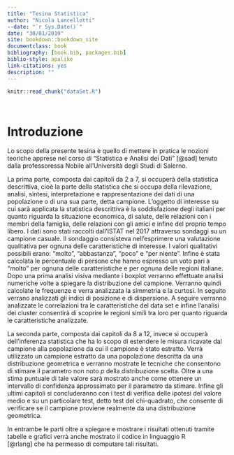 ```yaml
--- 
title: "Tesina Statistica"
author: "Nicola Lancellotti"
--date: "`r Sys.Date()`"
date: "30/01/2019"
site: bookdown::bookdown_site
documentclass: book
bibliography: [book.bib, packages.bib]
biblio-style: apalike
link-citations: yes
description: ""
---
```



```r
knitr::read_chunk("dataSet.R")
```

```r
```

```r
```

# Introduzione

Lo scopo della presente tesina è quello di mettere in pratica le nozioni teoriche apprese 
nel corso di "Statistica e Analisi dei Dati" [@sad] tenuto dalla professoressa Nobile 
all'Università degli Studi di Salerno. 

La prima parte, composta dai capitoli da 2 a 7, si occuperà della statistica descrittiva, cioè 
la parte della statistica che si occupa della rilevazione, analisi, sintesi, interpretazione e 
rappresentazione dei dati di una popolazione o di una sua parte, detta campione. 
L’oggetto di interesse su cui sarà applicata la statistica descrittiva è la soddisfazione degli 
italiani per quanto riguarda la situazione economica, di salute, delle relazioni con i membri 
della famiglia, delle relazioni con gli amici e infine del proprio tempo libero.
I dati sono stati raccolti dall’ISTAT nel 2017 attraverso sondaggi su un campione casuale.
Il sondaggio consisteva nell’esprimere una valutazione qualitativa per ognuna delle caratteristiche 
di interesse. I valori qualitativi possibili erano: “molto”, “abbastanza”, “poco” e “per niente”.
Infine è stata calcolata le percentuale di persone che hanno espresso un voto pari a “molto” per 
 ognuna delle caratteristiche e per ognuna delle regioni italiane.
Dopo una prima analisi visiva mediante i boxplot verranno effettuate analisi numeriche volte 
a spiegare la distribuzione del campione. Verranno quindi calcolate le frequenze e verra analizzata
la simmetria e la curtosi.
In seguito verrano analizzati gli indici di posizione e di dispersione.
A seguire verranno analizzate le correlazioni tra le caratteristiche del data set e infine l'analisi dei 
cluster consentirà di scoprire le regioni simili tra loro per quanto riguarda le caratteristiche analizzate.

La seconda parte, composta dai capitoli da 8 a 12, invece 
si occuperà dell'inferenza statistica
che ha lo scopo di estendere le misura ricavate dal campione
alla popolazione da cui il campione è stato estratto.
Verrà utilizzato un campione estratto da una popolazione
descritta da una distribuzione geometrica
e verranno mostrate le tecniche che consentono di stimare
il parametro non noto $p$ della distribuzione scelta.
Oltre a una stima puntuale di tale valore sarà mostrato
anche come ottenere un intervallo di confidenza approssimato 
per il parametro da stimare.
Infine gli ultimi capitoli si concluderanno con i test
di verifica delle ipotesi del valore medio
e su un particolare test, detto test del chi-quadrato, che consente di 
verificare se il campione proviene realmente
da una distribuzione geometrica. 

In entrambe le parti oltre a spiegare e mostrare i risultati ottenuti
tramite tabelle e grafici verrà anche mostrato il codice in linguaggio R  
[@rlang] che ha permesso di computare tali risultati.